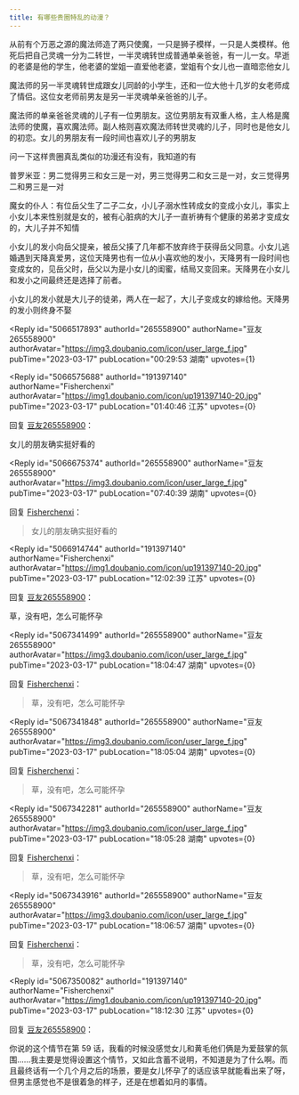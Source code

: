 ```yaml
---
title: 有哪些贵圈特乱的动漫？
---
```



<Forum groupName="动画番剧" groupUrl="https://www.douban.com/group/596353/" archivedAt="2025-05-16T14:40:56.544Z">
  <Post
    id="263387716"
    title="有哪些贵圈特乱的动漫？"
    url="https://www.douban.com/group/topic/263387716/?_spm_id=MjMwMzQ2Njg1"
    pubTime="2023-03-17"
    highlightUserId="191397140"
  >
从前有个万恶之源的魔法师造了两只使魔，一只是狮子模样，一只是人类模样。他死后把自己灵魂一分为二转世，一半灵魂转世成普通单亲爸爸，有一儿一女。早逝的老婆是他的学生，他老婆的堂姐一直爱他老婆，堂姐有个女儿也一直暗恋他女儿

魔法师的另一半灵魂转世成跟女儿同龄的小学生，还和一位大他十几岁的女老师成了情侣。这位女老师前男友是另一半灵魂单亲爸爸的儿子。

魔法师的单亲爸爸灵魂的儿子有一位男朋友。这位男朋友有双重人格，主人格是魔法师的使魔，喜欢魔法师。副人格则喜欢魔法师转世灵魂的儿子，同时也是他女儿的初恋。女儿的男朋友有一段时间也喜欢儿子的男朋友

问一下这样贵圈真乱类似的功漫还有没有，我知道的有

普罗米亚：男二觉得男三和女三是一对，男三觉得男二和女三是一对，女三觉得男二和男三是一对

魔女的仆人：有位岳父生了二子二女，小儿子溺水性转成女的变成小女儿，事实上小女儿本来性别就是女的，被有心脏病的大儿子一直祈祷有个健康的弟弟才变成女的，大儿子并不知情

小女儿的发小向岳父提亲，被岳父揍了几年都不放弃终于获得岳父同意。小女儿逃婚遇到天降真爱男，这位天降男也有一位从小喜欢他的发小，天降男有一段时间也变成女的，见岳父时，岳父以为是小女儿的闺蜜，结局又变回来。天降男在小女儿和发小之间最终还是选择了前者。

小女儿的发小就是大儿子的徒弟，两人在一起了，大儿子变成女的嫁给他。天降男的发小则终身不娶

<Reply
  id="5066517893"
  authorId="265558900"
  authorName="豆友265558900"
  authorAvatar="https://img3.doubanio.com/icon/user_large_f.jpg"
  pubTime="2023-03-17"
  pubLocation="00:29:53 湖南"
  upvotes={1}
>

</Reply>

<Reply
  id="5066575688"
  authorId="191397140"
  authorName="Fisherchenxi"
  authorAvatar="https://img1.doubanio.com/icon/up191397140-20.jpg"
  pubTime="2023-03-17"
  pubLocation="01:40:46 江苏"
  upvotes={0}
>
回复 [豆友265558900](https://www.douban.com/people/265558900/)：
 

女儿的朋友确实挺好看的
</Reply>

<Reply
  id="5066675374"
  authorId="265558900"
  authorName="豆友265558900"
  authorAvatar="https://img3.doubanio.com/icon/user_large_f.jpg"
  pubTime="2023-03-17"
  pubLocation="07:40:39 湖南"
  upvotes={0}
>
回复 [Fisherchenxi](https://www.douban.com/people/191397140/)：
 > 女儿的朋友确实挺好看的


</Reply>

<Reply
  id="5066914744"
  authorId="191397140"
  authorName="Fisherchenxi"
  authorAvatar="https://img1.doubanio.com/icon/up191397140-20.jpg"
  pubTime="2023-03-17"
  pubLocation="12:02:39 江苏"
  upvotes={0}
>
回复 [豆友265558900](https://www.douban.com/people/265558900/)：
 

草，没有吧，怎么可能怀孕
</Reply>

<Reply
  id="5067341499"
  authorId="265558900"
  authorName="豆友265558900"
  authorAvatar="https://img3.doubanio.com/icon/user_large_f.jpg"
  pubTime="2023-03-17"
  pubLocation="18:04:47 湖南"
  upvotes={0}
>
回复 [Fisherchenxi](https://www.douban.com/people/191397140/)：
 > 草，没有吧，怎么可能怀孕


</Reply>

<Reply
  id="5067341848"
  authorId="265558900"
  authorName="豆友265558900"
  authorAvatar="https://img3.doubanio.com/icon/user_large_f.jpg"
  pubTime="2023-03-17"
  pubLocation="18:05:04 湖南"
  upvotes={0}
>
回复 [Fisherchenxi](https://www.douban.com/people/191397140/)：
 > 草，没有吧，怎么可能怀孕


</Reply>

<Reply
  id="5067342281"
  authorId="265558900"
  authorName="豆友265558900"
  authorAvatar="https://img3.doubanio.com/icon/user_large_f.jpg"
  pubTime="2023-03-17"
  pubLocation="18:05:28 湖南"
  upvotes={0}
>
回复 [Fisherchenxi](https://www.douban.com/people/191397140/)：
 > 草，没有吧，怎么可能怀孕


</Reply>

<Reply
  id="5067343916"
  authorId="265558900"
  authorName="豆友265558900"
  authorAvatar="https://img3.doubanio.com/icon/user_large_f.jpg"
  pubTime="2023-03-17"
  pubLocation="18:06:57 湖南"
  upvotes={0}
>
回复 [Fisherchenxi](https://www.douban.com/people/191397140/)：
 > 草，没有吧，怎么可能怀孕


</Reply>

<Reply
  id="5067350082"
  authorId="191397140"
  authorName="Fisherchenxi"
  authorAvatar="https://img1.doubanio.com/icon/up191397140-20.jpg"
  pubTime="2023-03-17"
  pubLocation="18:12:30 江苏"
  upvotes={0}
>
回复 [豆友265558900](https://www.douban.com/people/265558900/)：
 

你说的这个情节在第 59
话，我看的时候没感觉女儿和黄毛他们俩是为爱鼓掌的氛围......我主要是觉得设置这个情节，又如此含蓄不说明，不知道是为了什么啊。而且最终话有一个几个月之后的场景，要是女儿怀孕了的话应该早就能看出来了呀，但男主感觉也不是很着急的样子，还是在想着如月的事情。
</Reply>
  </Post>
</Forum>
